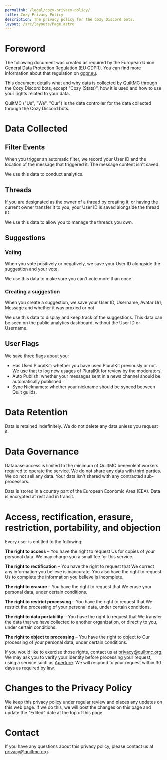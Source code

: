 ```yaml
---
permalink: /legal/cozy-privacy-policy/
title: Cozy Privacy Policy
description: The privacy policy for the Cozy Discord bots.
layout: /src/layouts/Page.astro
---
```


# Foreword

The following document was created as required by the European Union General Data Protection Regulation (EU GDPR).
You can find more information about that regulation on [gdpr.eu](https://gdpr.eu/).

This document details what and why data is collected by QuiltMC through the Cozy Discord bots, except "Cozy (Stats)",
how it is used and how to use your rights related to your data.

QuiltMC ("Us", "We", "Our") is the data controller for the data collected through the Cozy Discord bots.

# Data Collected

## Filter Events

When you trigger an automatic filter, we record your User ID and the location of the message that triggered it.
The message content isn't saved.

We use this data to conduct analytics.

## Threads

If you are designated as the owner of a thread by creating it, or having the current owner transfer it to you,
your User ID is saved alongside the thread ID.

We use this data to allow you to manage the threads you own.

## Suggestions

### Voting

When you vote positively or negatively, we save your User ID alongside the suggestion and your vote.

We use this data to make sure you can't vote more than once.

### Creating a suggestion

When you create a suggestion, we save your User ID, Username, Avatar Url, Message and whether it was proxied or not.

We use this data to display and keep track of the suggestions. This data can be seen on the public analytics dashboard, without the User ID or Username.

## User Flags

We save three flags about you:
- Has Used PluralKit: whether you have used PluralKit previously or not. We use that to log new usages of PluralKit for
review by the moderators.
- Auto Publish: whether your messages sent in a news channel should be automatically published.
- Sync Nicknames: whether your nickname should be synced between Quilt guilds.

# Data Retention

Data is retained indefinitely. We do not delete any data unless you request it.

# Data Governance

Database access is limited to the minimum of QuiltMC benevolent workers required to operate the service. We do not share any data with third parties.
We do not sell any data. Your data isn't shared with any contracted sub-processors.

Data is stored in a country part of the European Economic Area (EEA). Data is encrypted at rest and in transit.

# Access, rectification, erasure, restriction, portability, and objection

Every user is entitled to the following:

**The right to access** – You have the right to request Us for copies of your personal data.
We may charge you a small fee for this service.

**The right to rectification** – You have the right to request that We correct any information
you believe is inaccurate. You also have the right to request Us to complete the information
you believe is incomplete.

**The right to erasure** – You have the right to request that We erase your personal data,
under certain conditions.

**The right to restrict processing** – You have the right to request that We restrict the
processing of your personal data, under certain conditions.

**The right to data portability** – You have the right to request that We transfer the data
that we have collected to another organization, or directly to you, under certain conditions.

**The right to object to processing** – You have the right to object to Our processing of
your personal data, under certain conditions.

If you would like to exercise those rights, contact us at [privacy@quiltmc.org](mailto:privacy@quiltmc.org).
We may ask you to verify your identity before processing your request, using a service such as [Aperture](https://aperture.starchild.systems).
We will respond to your request within 30 days as required by law.

# Changes to the Privacy Policy

We keep this privacy policy under regular review and places any updates on this web page.
If we do this, we will post the changes on this page and update the "Edited" date at the top of this page.

# Contact

If you have any questions about this privacy policy, please contact us at
[privacy@quiltmc.org](mailto:privacy@quiltmc.org).
